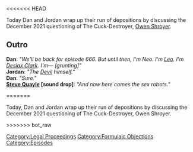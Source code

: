 <<<<<<< HEAD
{{Episode|title=Formulaic Objections Part 6|episodeNumber=665|airDate=March 31, 2022|episodeType=Formulaic Objections|previousEpisode=[[664: Formulaic Objections Part 5]]|nextEpisode=[[666: March 31, 2022]]}}{{Stub}}

Today Dan and Jordan wrap up their run of depositions by discussing the December 2021 questioning of The Cuck-Destroyer, [[Owen Shroyer]].

==Outro==
'''Dan''': ''"We'll be back for episode 666. But until then, I'm Neo. I'm [[leo Zagami|Leo]]. I'm [[Desiax Clark]]. I'm— [grunting]"''<br>
'''Jordan''': ''"The [[Satan|Devil]] himself."''<br>
'''Dan''': ''"Sure."''<br>
'''[[Steve Quayle]] [sound drop]''': ''"And now here comes the sex robots."''

[[Category:Legal Proceedings]]
[[Category:Formulaic Objections]]
=======
{{Episode
    | title           = Formulaic Objections Part 6
    | caption         = [https://knowledgefight.libsyn.com/665-formulaic-objections-part-6 Listen to this episode on Libsyn]
    | episodeNumber   = 665
    | length          = 02:33:15
    | airDate         = April 1, 2022
    | previousEpisode = [[664: Formulaic Objections Part 5]]
    | nextEpisode     = [[666: March 31, 2022]]
}}

{{Stub}}

Today, Dan and Jordan wrap up their run of depositions by discussing the December 2021 questioning of The Cuck-Destroyer, Owen Shroyer.

[[Category:Episodes]]
>>>>>>> bot_raw
